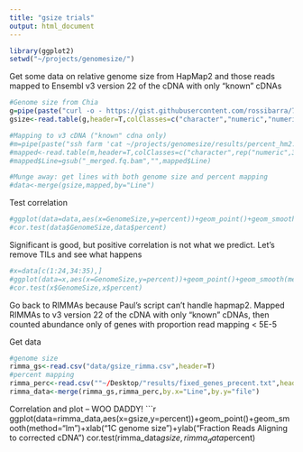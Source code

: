 ```yaml
---
title: "gsize trials"
output: html_document
---
```


```r
library(ggplot2)
setwd("~/projects/genomesize/")
```

Get some data on relative genome size from HapMap2 and those reads mapped to Ensembl v3 version 22 of the cDNA with only "known" cDNAs
```r
#Genome size from Chia
g=pipe(paste("curl -o - https://gist.githubusercontent.com/rossibarra/7638160/raw/62c4dab3f8a96a7d86cfe01a524dc1df2d03784f/genome_size"))
gsize<-read.table(g,header=T,colClasses=c("character","numeric","numeric"))

#Mapping to v3 cDNA ("known" cdna only)
#m=pipe(paste("ssh farm 'cat ~/projects/genomesize/results/percent_hm2.txt'"))
#mapped<-read.table(m,header=T,colClasses=c("character",rep("numeric",3)))
#mapped$Line=gsub("_merged.fq.bam","",mapped$Line)

#Munge away: get lines with both genome size and percent mapping
#data<-merge(gsize,mapped,by="Line")
```

Test correlation
```r
#ggplot(data=data,aes(x=GenomeSize,y=percent))+geom_point()+geom_smooth(method="lm")+xlab("1C genome size")+ylab("Fraction Reads Aligning to cDNA")
#cor.test(data$GenomeSize,data$percent)
```

Significant is good, but positive correlation is not what we predict. Let's remove TILs and see what happens
```r
#x=data[c(1:24,34:35),]
#ggplot(data=x,aes(x=GenomeSize,y=percent))+geom_point()+geom_smooth(method="lm")+xlab("1C genome size")+ylab("Fraction Reads Aligning to cDNA")
#cor.test(x$GenomeSize,x$percent)
```

Go back to RIMMAs because Paul's script can't handle hapmap2. Mapped RIMMAs to v3 version 22 of the cDNA with only "known" cDNAs, then counted abundance only of genes with proportion read mapping < 5E-5

Get data
```r
#genome size
rimma_gs<-read.csv("data/gsize_rimma.csv",header=T)
#percent mapping
rimma_perc<-read.csv(""~/Desktop/"results/fixed_genes_precent.txt",header=T)
rimma_data<-merge(rimma_gs,rimma_perc,by.x="Line",by.y="file")
```

Correlation and plot -- WOO DADDY!
```r
ggplot(data=rimma_data,aes(x=gsize,y=percent))+geom_point()+geom_smooth(method="lm")+xlab("1C genome size")+ylab("Fraction Reads Aligning to corrected cDNA")
cor.test(rimma_data$gsize,rimma_data$percent)
